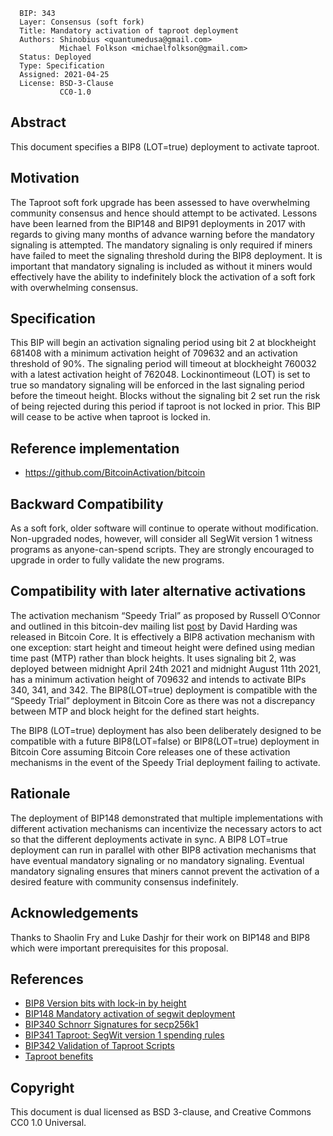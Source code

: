 <pre>
  BIP: 343
  Layer: Consensus (soft fork)
  Title: Mandatory activation of taproot deployment
  Authors: Shinobius <quantumedusa@gmail.com>
           Michael Folkson <michaelfolkson@gmail.com>
  Status: Deployed
  Type: Specification
  Assigned: 2021-04-25
  License: BSD-3-Clause
           CC0-1.0
</pre>

==Abstract==

This document specifies a BIP8 (LOT=true) deployment to activate taproot.

==Motivation==

The Taproot soft fork upgrade has been assessed to have overwhelming community consensus and hence should attempt to be activated. Lessons have been learned from the BIP148 and BIP91 deployments in 2017 with regards to giving many months of advance warning before the mandatory signaling is attempted. The mandatory signaling is only required if miners have failed to meet the signaling threshold during the BIP8 deployment. It is important that mandatory signaling is included as without it miners would effectively have the ability to indefinitely block the activation of a soft fork with overwhelming consensus.

==Specification==

This BIP will begin an activation signaling period using bit 2 at blockheight 681408 with a minimum activation height of 709632 and an activation threshold of 90%. The signaling period will timeout at blockheight 760032 with a latest activation height of 762048. Lockinontimeout (LOT) is set to true so mandatory signaling will be enforced in the last signaling period before the timeout height. Blocks without the signaling bit 2 set run the risk of being rejected during this period if taproot is not locked in prior. This BIP will cease to be active when taproot is locked in.

==Reference implementation==

*[[https://github.com/BitcoinActivation/bitcoin]]

==Backward Compatibility==

As a soft fork, older software will continue to operate without modification. Non-upgraded nodes, however, will consider all SegWit version 1 witness programs as anyone-can-spend scripts. They are strongly encouraged to upgrade in order to fully validate the new programs.

==Compatibility with later alternative activations==

The activation mechanism “Speedy Trial” as proposed by Russell O’Connor and outlined in this bitcoin-dev mailing list [https://lists.linuxfoundation.org/pipermail/bitcoin-dev/2021-March/018583.html post] by David Harding was released in Bitcoin Core. It is effectively a BIP8 activation mechanism with one exception: start height and timeout height were defined using median time past (MTP) rather than block heights. It uses signaling bit 2, was deployed between midnight April 24th 2021 and midnight August 11th 2021, has a minimum activation height of 709632 and intends to activate BIPs 340, 341, and 342. The BIP8(LOT=true) deployment is compatible with the “Speedy Trial” deployment in Bitcoin Core as there was not a discrepancy between MTP and block height for the defined start heights.

The BIP8 (LOT=true) deployment has also been deliberately designed to be compatible with a future BIP8(LOT=false) or BIP8(LOT=true) deployment in Bitcoin Core assuming Bitcoin Core releases one of these activation mechanisms in the event of the Speedy Trial deployment failing to activate.

==Rationale==

The deployment of BIP148 demonstrated that multiple implementations with different activation mechanisms can incentivize the necessary actors to act so that the different deployments activate in sync. A BIP8 LOT=true deployment can run in parallel with other BIP8 activation mechanisms that have eventual mandatory signaling or no mandatory signaling. Eventual mandatory signaling ensures that miners cannot prevent the activation of a desired feature with community consensus indefinitely.

==Acknowledgements==

Thanks to Shaolin Fry and Luke Dashjr for their work on BIP148 and BIP8 which were important prerequisites for this proposal.

==References==

*[[bip-0008.mediawiki|BIP8 Version bits with lock-in by height]]
*[[bip-0148.mediawiki|BIP148 Mandatory activation of segwit deployment]]
*[[bip-0340.mediawiki|BIP340 Schnorr Signatures for secp256k1]]
*[[bip-0341.mediawiki|BIP341 Taproot: SegWit version 1 spending rules]]
*[[bip-0342.mediawiki|BIP342 Validation of Taproot Scripts]]
*[https://taproot.works/taproot-faq/ Taproot benefits]

==Copyright==

This document is dual licensed as BSD 3-clause, and Creative Commons CC0 1.0 Universal.

